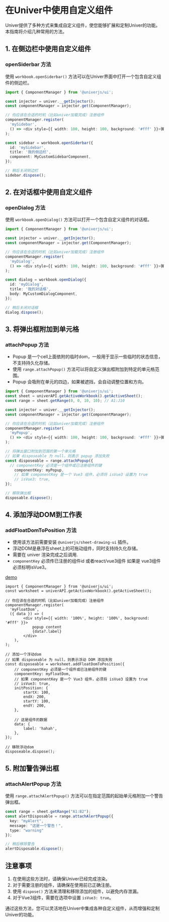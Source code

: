 
# 在Univer中使用自定义组件
<BadgeGroup values={[UniverTypes.SHEET]} value={UniverTypes.SHEET} />

Univer提供了多种方式来集成自定义组件，使您能够扩展和定制Univer的功能。本指南将介绍几种常用的方法。

## 1. 在侧边栏中使用自定义组件

### openSiderbar 方法 <VersionBadge version="0.3.0+" />

使用 `workbook.openSiderbar()` 方法可以在Univer界面中打开一个包含自定义组件的侧边栏。

```typescript
import { ComponentManager } from '@univerjs/ui';

const injector = univer.__getInjector();
const componentManager = injector.get(ComponentManager);

// 你应该在合适的时机（比如univer加载完成）注册组件
componentManager.register(
  'mySidebar',
  () => <div style={{ width: 100, height: 100, background: '#fff' }}>弹出内容</div>
);

const sidebar = workbook.openSiderbar({
  id: 'mySidebar',
  title: '我的侧边栏',
  component: MyCustomSidebarComponent,
});

// 稍后关闭侧边栏
sidebar.dispose();
```

## 2. 在对话框中使用自定义组件

### openDialog 方法 <VersionBadge version="0.3.0+" />

使用 `workbook.openDialog()` 方法可以打开一个包含自定义组件的对话框。

```typescript
import { ComponentManager } from '@univerjs/ui';

const injector = univer.__getInjector();
const componentManager = injector.get(ComponentManager);

// 你应该在合适的时机（比如univer加载完成）注册组件
componentManager.register(
  'myDialog',
  () => <div style={{ width: 100, height: 100, background: '#fff' }}>弹出内容</div>
);

const dialog = workbook.openDialog({
  id: 'myDialog',
  title: '我的对话框',
  body: MyCustomDialogComponent,
});

// 稍后关闭对话框
dialog.dispose();
```

## 3. 将弹出框附加到单元格 <VersionBadge version="0.2.10+" />

### attachPopup 方法

* Popup 是一个cell上面依附的临时dom，一般用于显示一些临时的状态信息，不支持持久化存储。
* 使用 `range.attachPopup()` 方法可以将自定义弹出框附加到特定的单元格范围。
* Popup 会吸附在单元的四边，如果被遮挡，会自动调整位置和方向。

```typescript
import { ComponentManager } from '@univerjs/ui';
const sheet = univerAPI.getActiveWorkbook().getActiveSheet();
const range = sheet.getRange(0, 0, 10, 10); // A1:J10

const injector = univer.__getInjector();
const componentManager = injector.get(ComponentManager);

// 你应该在合适的时机（比如univer加载完成）注册组件
componentManager.register(
  'myPopup',
  () => <div style={{ width: 100, height: 100, background: '#fff' }}>弹出内容</div>
);

// 将弹出窗口附加到范围的第一个单元格
// 如果 disposeable 为 null，则表示 popup 添加失败
const disposeable = range.attachPopup({
  // componentKey 必须是一个组件或已注册组件的键
    componentKey: myPopup,
    // 如果 componentKey 是一个 Vue3 组件，必须将 isVue3 设置为 true
    // isVue3: true,
});

// 移除弹出框
disposable.dispose();
```

## 4. 添加浮动DOM到工作表 <VersionBadge version="0.2.10+" />

### addFloatDomToPosition 方法

* 使用该方法前需要安装 `@univerjs/sheet-drawing-ui` 插件。
* 浮动DOM是悬浮在sheet上的可拖动组件，同时支持持久化存储。
* 需要在 univer 渲染完成之后调用.
* `componentKey` 必须传已注册的组件id 或者react/vue3组件 如果是 vue3组件必须标明isVue3。


[demo](https://stackblitz.com/edit/awesome-univer-sheets-vite-demo-fqsu99?file=package.json,src%2Fmain.tsx)

```tsx
import { ComponentManager } from '@univerjs/ui';
const worksheet = univerAPI.getActiveWorkbook().getActiveSheet();

// 你应该在合适的时机（比如univer加载完成）注册组件
componentManager.register(
  'myFloatDom',
  ({ data }) => (
        <div style={{ width: '100%', height: '100%', background: '#fff' }}>
            popup content
            {data?.label}
        </div>
    ),
);

// 添加一个浮动dom
// 如果 disposeable 为 null，则表示浮动 DOM 添加失败
const disposeable = worksheet.addFloatDomToPosition({
    // componentKey 必须是一个组件或已注册组件的键
    componentKey: myFloatDom,
    // 如果 componentKey 是一个 Vue3 组件，必须将 isVue3 设置为 true
    // isVue3: true,
    initPosition: {
        startX: 100,
        endX: 200,
        startY: 100,
        endY: 200,
    },

    // 这是组件的数据
    data: {
        label: 'hahah',
    },
});

// 移除浮动dom
disposeable.dispose();
```


## 5. 附加警告弹出框 <VersionBadge version="0.3.0+" />

### attachAlertPopup 方法

使用 `range.attachAlertPopup()` 方法可以在指定范围的起始单元格附加一个警告弹出框。

```typescript
const range = sheet.getRange("A1:B2");
const alertDisposable = range.attachAlertPopup({
  key: "myAlert",
  message: "这是一个警告！",
  type: "warning"
});

// 稍后移除警告
alertDisposable.dispose();
```

## 注意事项

1. 在使用这些方法时，请确保Univer已经完成渲染。
2. 对于需要注册的组件，请确保在使用前已正确注册。
3. 使用 `dispose()` 方法来清理和移除添加的组件，以避免内存泄漏。
4. 对于Vue3组件，需要在选项中设置 `isVue3: true`。

通过这些方法，您可以灵活地在Univer中集成各种自定义组件，从而增强和定制Univer的功能。